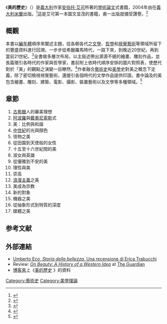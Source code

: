 {{Infobox book
| name         = 美的歷史<br />{{lang|it|Storia della bellezza}}
| title_orig   = {{lang|it|Storia della bellezza}}
| translator   = [[彭淮棟|彭淮棟]]<ref>{{cite web|url=https://www.linkingbooks.com.tw/LNB/author/Author.aspx?ID=0000690|title=作家專區：彭淮棟|publisher=[[聯經出版|聯經出版]]|accessdate=2016-12-29|archive-date=2017-12-08|archive-url=https://web.archive.org/web/20171208174852/https://www.linkingbooks.com.tw/LNB/author/Author.aspx?ID=0000690|dead-url=no}}</ref>
| image        = Storia della bellezza (chi-Hant-TW version cover).JPG
| caption      = 
| author       = [[安伯托·艾可|安伯托·艾可]]<br />Girolamo de Michele
| cover_artist =
| country      = {{ITA}}
| language     = [[義大利語|義大利語]]
| series       =
| genre        = [[學術|學術]]、[[隨筆|隨筆]]、[[審美|審美]]
| publisher    = {{flagicon|ITA}} {{tsl|en|Bompiani|Bompiani}}
| pub_date     = 2004年
| chinese_pub_date = {{flagicon|ROC}} 2006年6月1日<br />{{flagicon|PRC}} 2007年2月1日
| media_type   = 
| pages        = 440頁{{small|（正體中文版）}}
| isbn         = 88-452-3249-2
| dewey        = 701.17 / E19h<ref>{{cite web|url=http://biblioteca.gam.cl/cgi-bin/koha/opac-ISBDdetail.pl?biblionumber=5116|title=''Historia de la belleza'' [libro] / a cargo de Umberto Eco|accessdate=2017-01-02|archive-date=2017-01-02|archive-url=https://web.archive.org/web/20170102171600/http://biblioteca.gam.cl/cgi-bin/koha/opac-ISBDdetail.pl?biblionumber=5116|dead-url=no}}</ref>
| congress     = 
| oclc         = 56906791
| preceded_by  = 
| followed_by  = 《[[醜的歷史|醜的歷史]]》
}}

《'''美的歷史'''》（{{lang-it|Storia della bellezza}}）是[[義大利人|義大利]]作家[[安伯托·艾可|安伯托·艾可]]所著的[[學術論文|學術論文]]式書籍，2004年由{{tsl|en|Bompiani|Bompiani}}在[[義大利|義大利]][[米蘭|米蘭]]出版。<ref>{{cite web|url=https://ipnotik.net/eco/#more-7030|title=Umberto Eco (1932 – 2016): Saggistica|accessdate=2016-12-29|archive-date=2017-01-02|archive-url=https://web.archive.org/web/20170102181852/https://ipnotik.net/eco/#more-7030|dead-url=yes}}</ref>這是艾可第一本圖文並茂的書籍，甫一出版就備受讚譽。<ref>{{cite web|url=http://www.goodreads.com/book/show/10505.History_of_Beauty|title=''History of Beauty'' by Umberto Eco|website=[[Goodreads|Goodreads]]|accessdate=2017-01-02|archive-date=2016-12-20|archive-url=https://web.archive.org/web/20161220063318/http://www.goodreads.com/book/show/10505.History_of_Beauty|dead-url=no}}</ref>

== 概觀 ==
本書以[[編年體|編年體]]順序來闡述主題，從各朝各代之[[文學|文學]]、[[哲學|哲學]]和[[視覺藝術|視覺藝術]]等領域所留下的豐盛資料進行回溯，一步步從希臘羅馬時代，一路下來，到晚近20世紀，再到當前21世紀。<ref>{{cite web|url=http://www.cna.com.tw/Proj_GoodBook/191.aspx|title=每週好書讀：美的歷史|website=[[中央通訊社|中央通訊社]]|accessdate=2017-01-02|archive-date=2017-01-03|archive-url=https://web.archive.org/web/20170103002425/http://www.cna.com.tw/Proj_GoodBook/191.aspx|dead-url=no}}</ref>全書做多層次布局，以主敍述帶出源源不絕的繪畫、雕刻作品，並長篇徵引各時代的作家與哲學家，書前附上依時代順序安排的圖片對照表，使歷代對於「美」的觀點之演變一目瞭然。<ref>{{cite web|url=https://www.linkingbooks.com.tw/lnb/book/Book.aspx?ID=90018|title=《美的歷史》內容簡介|publisher=[[聯經出版|聯經出版]]|accessdate=2016-12-29|archive-date=2017-01-03|archive-url=https://web.archive.org/web/20170103002532/https://www.linkingbooks.com.tw/lnb/book/Book.aspx?ID=90018|dead-url=no}}</ref>作者融合[[藝術史|藝術史]]和[[美學|美學]]史對美之概念下定義，除了密切檢視視覺藝術，還援引各個時代的文學作品提供印證。書中論及的美包含繪畫、雕刻、建築、電影、攝影、裝置藝術以及文學等多種領域。<ref>{{cite web|url=http://www.bookzone.com.tw/event/linkingbooks_9804/|title=書籍介紹：《美的歷史》|website=[[天下文化|天下文化]]|accessdate=2017-01-02|archive-date=2016-12-30|archive-url=https://web.archive.org/web/20161230230443/http://www.bookzone.com.tw/event/linkingbooks_9804/|dead-url=no}}</ref>

== 章節 ==
{{div col|colwidth=20em}}
# [[古希臘|古希臘]]人的審美理想 
# [[阿波羅|阿波羅]]與[[戴奧尼索斯|戴奧尼索斯]]式
# 美：比例與和諧
# [[中世紀|中世紀]]的光與顏色
# 怪物之美
# 從田園到天使般的女性
# 十五至十六世紀間的美
# 淑女與英雄
# 從優雅到不安的美
# 理性與美
# 崇高
# [[浪漫主義|浪漫主義]]之美
# 美成為宗教
# 新的對象
# 機器之美
# 從抽象形式到特質的深度
# 媒體之美
{{div col end}}

== 参考文献 ==
{{Reflist}}

== 外部連結 ==
{{Wikiquote|Umberto Eco}}
* [http://www.filosofiprecari.it/wordpress/?p=2192 Umberto Eco, ''Storia della bellezza''. Una recensione di Erica Trabucchi] {{Wayback|url=http://www.filosofiprecari.it/wordpress/?p=2192 |date=20161229101218 }} {{it}}
* Review: [https://www.theguardian.com/books/2005/jan/29/history.highereducation ''On Beauty: A History of a Western Idea''] {{Wayback|url=https://www.theguardian.com/books/2005/jan/29/history.highereducation |date=20161229104003 }} at [[The_Guardian|The Guardian]] {{en}}
* [[博客來|博客來]]上《[http://www.books.com.tw/products/0010331984 美的歷史] {{Wayback|url=http://www.books.com.tw/products/0010331984 |date=20160305104132 }}》的資料 {{zh-tw}}

{{Authority control}}

{{Portal bar|文學|義大利}}

[[Category:藝術史|Category:藝術史]]
[[Category:美學理論|Category:美學理論]]